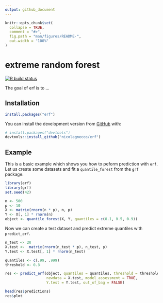 ```yaml
---
output: github_document
---
```


<!-- README.md is generated from README.Rmd. Please edit that file -->

```r
knitr::opts_chunk$set(
  collapse = TRUE,
  comment = "#>",
  fig.path = "man/figures/README-",
  out.width = "100%"
)
```
# extreme random forest
<!-- badges: start -->
[![R build status](https://github.com/nicolagnecco/erf/workflows/R-CMD-check/badge.svg)](https://github.com/nicolagnecco/erf/actions)
<!-- badges: end -->

The goal of erf is to ...

## Installation

<!-- You can install the released version of erf from [CRAN](https://CRAN.R-project.org) with: -->

``` r
install.packages("erf")
```

You can install the development version from [GitHub](https://github.com/) with:

``` r
# install.packages("devtools")
devtools::install_github("nicolagnecco/erf")
```
## Example

This is a basic example which shows you how to peform prediction with `erf`.
Let us create some datasets and fit a `quantile_forest` from the `grf` package.

```r
library(erf)
library(grf)
set.seed(42)

n <- 500
p <- 10
X <- matrix(rnorm(n * p), n, p)
Y <- X[, 1] * rnorm(n)
object <- quantile_forest(X, Y, quantiles = c(0.1, 0.5, 0.9))

```

Now we can create a test dataset and predict extreme quantiles with `predict_erf`.

```r
n_test <- 20
X.test <-  matrix(rnorm(n_test * p), n_test, p)
Y.test <- X.test[, 1] * rnorm(n_test)

quantiles <- c(.99, .999)
threshold <- 0.8

res <- predict_erf(object, quantiles = quantiles, threshold = threshold,
                   newdata = X.test, model_assessment = TRUE,
                   Y.test = Y.test, out_of_bag = FALSE)

head(res$predictions)
res$plot
```
